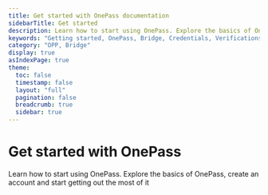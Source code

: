 ```yaml
---
title: Get started with OnePass documentation
sidebarTitle: Get started
description: Learn how to start using OnePass. Explore the basics of OnePass, create an account and start getting out the most of it.
keywords: "Getting started, OnePass, Bridge, Credentials, Verifications, SSI, Proof, Verification"
category: "OPP, Bridge"
display: true
asIndexPage: true
theme: 
  toc: false
  timestamp: false
  layout: "full"
  pagination: false
  breadcrumb: true
  sidebar: true
---
```



# <BookText className="inline " /> Get started with OnePass

Learn how to start using OnePass. Explore the basics of OnePass, create an account and start getting out the most of it

<ArticlesCardsList route="/articles/getting-started"/>
